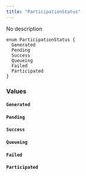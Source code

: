 ```yaml
---
title: "ParticipationStatus"
---
```


No description

```
enum ParticipationStatus {
  Generated
  Pending
  Success
  Queueing
  Failed
  Participated
}

```

### Values[](#values "Direct link to heading")

#### `Generated`[](#generated "Direct link to heading")

#### `Pending`[](#pending "Direct link to heading")

#### `Success`[](#success "Direct link to heading")

#### `Queueing`[](#queueing "Direct link to heading")

#### `Failed`[](#failed "Direct link to heading")

#### `Participated`[](#participated "Direct link to heading")